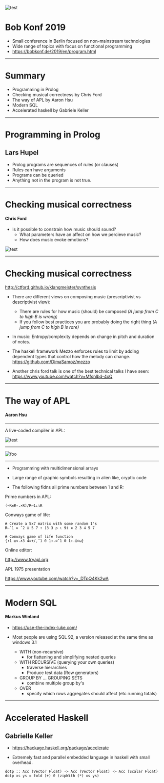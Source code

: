

![test](bob.png)

# Bob Konf 2019

* Small conference in Berlin focused on non-mainstream technologies
* Wide range of topics with focus on functional programming
* https://bobkonf.de/2019/en/program.html

---

# Summary

* Programming in Prolog
* Checking musical correctness by Chris Ford
* The way of APL by Aaron Hsu
* Modern SQL
* Accelerated haskell by Gabriele Keller


---

# Programming in Prolog

## Lars Hupel

* Prolog programs are sequences of rules (or clauses)
* Rules can have arguments
* Programs can be queried
* Anything not in the program is not true.

---

# Checking musical correctness

#### Chris Ford

* Is it possible to constrain how music should sound?
    - What parameters have an affect on how we percieve music?
    - How does music evoke emotions?

![test](sweet.jpg)

---

# Checking musical correctness


http://ctford.github.io/klangmeister/synthesis

* There are different views on composing music (prescriptivist vs descriptivist view):
  - There are rules for how music (should) be composed
    *(A jump from C to high B is wrong)*
  - If you follow best practices you are probably doing the right thing
    *(A jump from C to high B is rare)*

* In music: Entropy/complexity depends on change in pitch and duration of
  notes.

* The haskell framework Mezzo enforces rules to limit by adding dependent types
  that control how the melody can change. https://github.com/DimaSamoz/mezzo

* Another chris ford talk is one of the best technical talks I have seen: https://www.youtube.com/watch?v=Mfsnlbd-4xQ

---

# The way of APL

#### Aaron Hsu

---

A live-coded compiler in APL:

![test](apl.jpg)

---

![foo](keyboard.jpg)

---

* Programming with multidimensional arrays

* Large range of graphic symbols resulting in alien like, cryptic code

* The following fidns all prime numbers between 1 and R:

Prime numbers in APL:

```
(~R∊R∘.×R)/R←1↓ιR
```

Conways game of life:
```
⍝ Create a 5x7 matrix with some random 1's
R←¯1 ⊖ ¯2 ⌽ 5 7 ↑ (3 3 ⍴ ⍳ 9) ∊ 2 3 4 5 7

⍝ Conways game of life function
{↑1 ⍵∨.∧3 4=+/,¯1 0 1∘.⊖¯1 0 1∘.⌽⊂⍵}
```

Online editor:

http://www.tryapl.org

APL 1975 presentation

https://www.youtube.com/watch?v=_DTpQ4Kk2wA

---

# Modern SQL

#### Markus Winland

* https://use-the-index-luke.com/

* Most people are using SQL 92, a version released at the same time as windows
  3.1
  - WITH  (non-recursive)
    - for flattening and simplifying nested queries
  - WITH RECURSIVE (querying your own queries)
    - traverse hierarchies
    - Produce test data (Row generators)
  - GROUP BY ... GROUPING SETS
    - combine multiple group by's
  - OVER
    - specify which rows aggregates should affect (etc running totals)


---

# Accelerated Haskell

## Gabrielle Keller

* https://hackage.haskell.org/package/accelerate

* Extremely fast and parallel embedded language in haskell with small overhead.

```
dotp :: Acc (Vector Float) -> Acc (Vector Float) -> Acc (Scalar Float)
dotp xs ys = fold (+) 0 (zipWith (*) xs ys)
```
